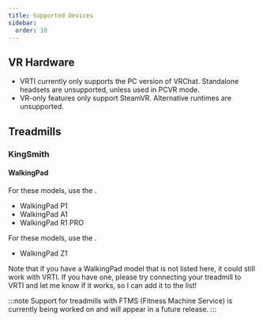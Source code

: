 ```yaml
---
title: Supported Devices
sidebar:
  order: 10
---
```



## VR Hardware

- VRTI currently only supports the PC version of VRChat. Standalone headsets are unsupported, unless used in PCVR mode.
- VR-only features only support SteamVR. Alternative runtimes are unsupported.

## Treadmills

### KingSmith

#### WalkingPad

For these models, use the <Badge text="KingSmith WalkingPad Driver" variant="tip" />.

- WalkingPad P1 <Badge text="Tested" variant="success" />
- WalkingPad A1 <Badge text="Untested" variant="caution" />
- WalkingPad R1 PRO <Badge text="Unsupported, Work In Progress" variant="danger" />

For these models, use the <Badge text="Generic Bluetooth (FTMS) Driver" variant="tip" />.

- WalkingPad Z1 <Badge text="Unsupported, Work In Progress" variant="danger" />

Note that if you have a WalkingPad model that is not listed here, it could still work with VRTI.
If you have one, please try connecting your treadmill to VRTI and let me know if it works, so I can add it to the list!

:::note
Support for treadmills with FTMS (Fitness Machine Service) is currently being worked on and will appear in a future release.
:::
